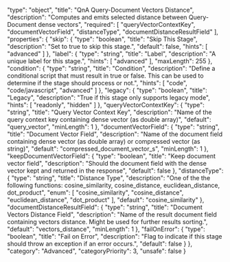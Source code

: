   "type": "object",
  "title": "QnA Query-Document Vectors Distance",
  "description": "Computes and emits selected distance between Query-Document dense vectors",
  "required": [
    "queryVectorContextKey",
    "documentVectorField",
    "distanceType",
    "documentDistanceResultField"
  ],
  "properties": {
    "skip": {
      "type": "boolean",
      "title": "Skip This Stage",
      "description": "Set to true to skip this stage.",
      "default": false,
      "hints": [
        "advanced"
      ]
    },
    "label": {
      "type": "string",
      "title": "Label",
      "description": "A unique label for this stage.",
      "hints": [
        "advanced"
      ],
      "maxLength": 255
    },
    "condition": {
      "type": "string",
      "title": "Condition",
      "description": "Define a conditional script that must result in true or false. This can be used to determine if the stage should process or not.",
      "hints": [
        "code",
        "code/javascript",
        "advanced"
      ]
    },
    "legacy": {
      "type": "boolean",
      "title": "Legacy",
      "description": "True if this stage only supports legacy mode",
      "hints": [
        "readonly",
        "hidden"
      ]
    },
    "queryVectorContextKey": {
      "type": "string",
      "title": "Query Vector Context Key",
      "description": "Name of the query context key containing dense vector (as double array)",
      "default": "query_vector",
      "minLength": 1
    },
    "documentVectorField": {
      "type": "string",
      "title": "Document Vector Field",
      "description": "Name of the document field containing dense vector (as double array) or compressed vector (as string)",
      "default": "compressed_document_vector_s",
      "minLength": 1
    },
    "keepDocumentVectorField": {
      "type": "boolean",
      "title": "Keep document vector field",
      "description": "Should the document field with the dense vector kept and returned in the response",
      "default": false
    },
    "distanceType": {
      "type": "string",
      "title": "Distance Type",
      "description": "One of the the following functions: cosine_similarity, cosine_distance, euclidean_distance, dot_product",
      "enum": [
        "cosine_similarity",
        "cosine_distance",
        "euclidean_distance",
        "dot_product"
      ],
      "default": "cosine_similarity"
    },
    "documentDistanceResultField": {
      "type": "string",
      "title": "Document Vectors Distance Field",
      "description": "Name of the result document field containing vectors distance. Might be used for further results sorting.",
      "default": "vectors_distance",
      "minLength": 1
    },
    "failOnError": {
      "type": "boolean",
      "title": "Fail on Error",
      "description": "Flag to indicate if this stage should throw an exception if an error occurs.",
      "default": false
    }
  },
  "category": "Advanced",
  "categoryPriority": 3,
  "unsafe": false
}
